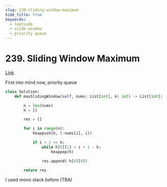 ```yaml
---
slug: 239-sliding-window-maximum
hide_title: true
keywords:
  - leetcode
  - slide window
  - priority queue
---
```


# 239. Sliding Window Maximum

[Link](https://leetcode.com/problems/sliding-window-maximum/description/)

First into mind now, priority queue

```python
class Solution:
    def maxSlidingWindow(self, nums: List[int], k: int) -> List[int]:

        n = len(nums)
        h = []

        res = []

        for i in range(n):
            heappush(h, (-nums[i], i))

            if i + 1 >= k:
                while h[0][1] < i + 1 - k:
                    heappop(h)

                res.append(-h[0][0])

        return res
```

I used mono stack before (TBA)
